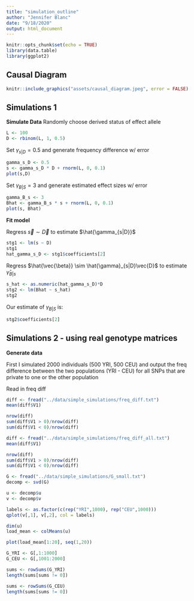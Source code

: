 ```yaml
---
title: "simulation_outline"
author: "Jennifer Blanc"
date: "9/18/2020"
output: html_document
---
```


```r
knitr::opts_chunk$set(echo = TRUE)
library(data.table)
library(ggplot2)
```

## Causal Diagram 

```r
knitr::include_graphics("assets/causal_diagram.jpeg", error = FALSE)
```

## Simulations 1 

**Simulate Data** 
Randomly choose derived status of effect allele
```r
L <- 100
D <- rbinom(L, 1, 0.5)
```

Set $\gamma_{s|D} = 0.5$ and generate frequency difference w/ error    
```r
gamma_s_D <- 0.5
s <- gamma_s_D * D + rnorm(L, 0, 0.1)
plot(s,D)
```

Set $\gamma_{B|S} = 3$ and generate estimated effect sizes w/ error
```r
gamma_B_s <- 3
Bhat <- gamma_B_s * s + rnorm(L, 0, 0.1)
plot(s, Bhat)
```

**Fit model**  

Regress $\vec{s} \sim \vec{D}$ to estimate $\hat{\gamma_{s|D}}$
```r
stg1 <- lm(s ~ D)
stg1
hat_gamma_s_D <- stg1$coefficients[2]
```

Regress $\hat{\vec{\beta}} \sim \hat{\gamma}_{s|D}\vec{D}$ to estimate $\hat{\gamma}_{B|s}$
```r
s_hat <- as.numeric(hat_gamma_s_D)*D
stg2 <- lm(Bhat ~ s_hat)
stg2
```

Our estimate of $\gamma_{B|S}$ is: 
```r
stg2$coefficients[2]
```

## Simulations 2 - using real genotype matrices

**Generate data**  

First I simulated 2000 individuals (500 YRI, 500 CEU) and output the freq difference between the two populations (YRI - CEU) for all SNPs that are private to one or the other population 

Read in freq diff
```r
diff <- fread("../data/simple_simulations/freq_diff.txt")
mean(diff$V1)

nrow(diff)
sum(diff$V1 > 0)/nrow(diff)
sum(diff$V1 < 0)/nrow(diff)
```

```r
diff <- fread("../data/simple_simulations/freq_diff_all.txt")
mean(diff$V1)

nrow(diff)
sum(diff$V1 > 0)/nrow(diff)
sum(diff$V1 < 0)/nrow(diff)
```

```r
G <- fread("../data/simple_simulations/G_small.txt")
decomp <- svd(G)

u <- decomp$u
v <- decomp$v

labels <- as.factor(c(rep("YRI",1000), rep("CEU",1000)))
qplot(v[,1], v[,2], col = labels)
```

```r
dim(u)
load_mean <- colMeans(u)

plot(load_mean[1:20], seq(1,20))
```

```r
G_YRI <- G[,1:1000]
G_CEU <- G[,1001:2000]

sums <- rowSums(G_YRI)
length(sums[sums != 0])

sums <- rowSums(G_CEU)
length(sums[sums != 0])
```

